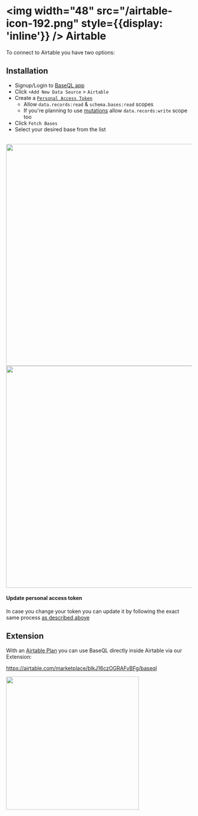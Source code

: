 
# <img width="48" src="/airtable-icon-192.png" style={{display: 'inline'}} /> Airtable

To connect to Airtable you have two options:

## Installation

- Signup/Login to [BaseQL app](https://app.baseql.com/)
- Click `+Add New Data Source` > `Airtable`
- Create a [`Personal Access Token`](https://airtable.com/create/tokens)
  - Allow `data.records:read` & `schema.bases:read` scopes
  - If you're planning to use [mutations](/usage/mutations) allow `data.records:write` scope too
- Click  `Fetch Bases`
- Select your desired base from the list

<br />
<img width="600" src="/pat_setup.png"></img>
<img width="600" src="/airtable_setup.png"></img>

#### Update personal access token

In case you change your token you can update it by following the exact same process [as described above](#installation)

## Extension

With an [Airtable Plan](https://airtable.com/pricing) you can use BaseQL directly inside Airtable via our Extension:

https://airtable.com/marketplace/blkJ16czOGRAFvBFg/baseql

[<img width="360" src="/extension.png"></img>](https://airtable.com/marketplace/blkJ16czOGRAFvBFg/baseql)
